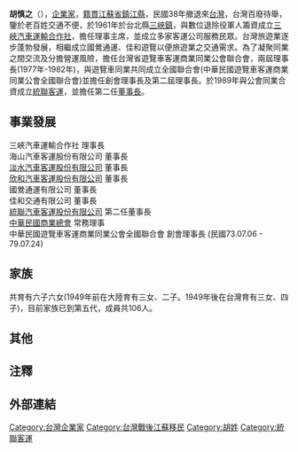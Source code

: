 {{Infobox Person
| name = 胡慎之
| image = Shen Jr Hu.jpg
| width = 
| caption = 
| birth_date = {{birth date and age|1918|3|24 }}
| birth_place = {{ROC}}[[江蘇省|江蘇省]][[鎮江|鎮江]][[縣|縣]]
| occupation = [[統聯客運|統聯客運]] [[創辦人|創辦人]]<br />[[中華民國遊覽車客運商業同業公會|中華民國遊覽車客運商業同業公會]] [[創始人|創始人]]
| spouse = [[康玉翰|康玉翰]]（1952年至今）
| website = 
| children = [[胡麗玲|胡麗玲]]、[[胡麗慧|胡麗慧]]、[[胡麗娟|胡麗娟]]
[[胡惠龍|胡惠龍]]、[[胡惠雲|胡惠雲]]、[[胡惠星|胡惠星]]、[[胡惠森|胡惠森]]
| footnotes =
}}

'''胡慎之'''（{{bd|1918年|3月24日|catIdx=G|2018年|12月25日}}），[[企業家|企業家]]，[[籍貫|籍貫]][[江蘇省|江蘇省]][[鎮江縣|鎮江縣]]，民國38年撤退來[[台灣|台灣]]，台灣百廢待舉，鑒於老百姓交通不便，於1961年於台北縣[[三峽區|三峽鎮]]，與數位退除役軍人籌資成立[[三峽汽車運輸合作社|三峽汽車運輸合作社]]，擔任理事主席，並成立多家客運公司服務民眾。台灣旅遊業逐步蓬勃發展，相繼成立國鶯通運、佳和遊覽以便旅遊業之交通需求。為了凝聚同業之間交流及分擔營運風險，擔任台灣省遊覽車客運商業同業公會聯合會，兩屆理事長(1977年-1982年)，與遊覽車同業共同成立全國聯合會(中華民國遊覽車客運商業同業公會全國聯合會)並擔任創會理事長及第二屆理事長。於1989年與公會同業合資成立[[統聯客運|統聯客運]]，並擔任第二任[[董事長|董事長]]。

==事業發展==

三峽汽車運輸合作社 理事長<br />

海山汽車客運股份有限公司 董事長<br />

[[淡水客運|淡水汽車客運股份有限公司]] 董事長<br />

[[欣和客運|欣和汽車客運股份有限公司]] 董事長<br />

國鶯通運有限公司 董事長<br />

佳和交通有限公司 董事長<br />

[[統聯客運|統聯汽車客運股份有限公司]] 第二任董事長<br />

[[中華民國商業總會|中華民國商業總會]] 常務理事<br />

中華民國遊覽車客運商業同業公會全國聯合會 創會理事長 (民國73.07.06 - 79.07.24)

==家族==

共育有六子六女(1949年前在大陸育有三女、二子。1949年後在台灣育有三女、四子)，目前家族已到第五代，成員共106人。

==其他==


==注釋==


==外部連結==

[[Category:台灣企業家|Category:台灣企業家]]
[[Category:台灣戰後江蘇移民|Category:台灣戰後江蘇移民]]
[[Category:胡姓|Category:胡姓]]
[[Category:統聯客運|Category:統聯客運]]